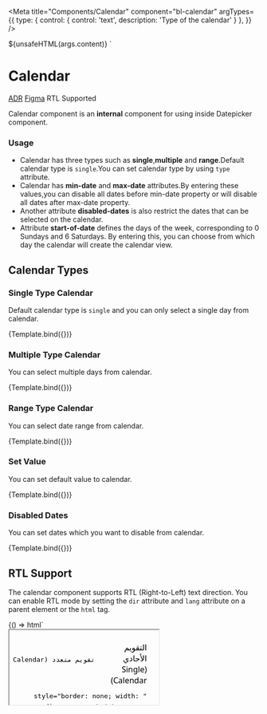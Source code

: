 
<Meta
  title="Components/Calendar"
  component="bl-calendar"
  argTypes={{
    type: {
      control: {
        control: 'text',
        description: 'Type of the calendar'
      }
    },
  }}
/>

  <bl-calendar
    type=${ifDefined(args.type)}
    min-date=${ifDefined(args.minDate)}
    max-date=${ifDefined(args.maxDate)}
    start-of-week=${ifDefined(args.startOfWeek)}
    locale=${ifDefined(args.locale)}
    value=${ifDefined(args.value)}
    disabled-dates=${ifDefined(args.disabledDates)}>${unsafeHTML(args.content)}
  </bl-calendar>`




# Calendar

<bl-badge icon="document">[ADR](https://github.com/Trendyol/baklava/issues/795)</bl-badge>
<bl-badge
  icon="puzzle">[Figma](https://www.figma.com/file/RrcLH0mWpIUy4vwuTlDeKN/Baklava-Design-Guide?type=design&node-id=1412-8914&mode=design&t=b0kU7tBfJQFvz2at-0)</bl-badge>
<bl-badge icon="check_fill">RTL Supported</bl-badge>

Calendar component is an **internal** component for using inside Datepicker component.

### Usage

* Calendar has three types such as **single**,**multiple** and **range**.Default calendar type is `single`.You can set calendar type by using `type` attribute.
* Calendar has **min-date** and **max-date** attributes.By entering these values,you can disable all dates before min-date property or will disable all dates after max-date property.
* Another attribute **disabled-dates** is also restrict the dates that can be selected on the calendar.
* Attribute **start-of-date** defines the days of the week, corresponding to 0 Sundays and 6 Saturdays. By entering this, you can choose from which day the calendar will create the calendar view.


## Calendar Types

### Single Type Calendar

Default calendar type is `single` and you can only select a single day from calendar.

<Canvas>
  <Story name="Single Type Calendar" args={{ type: 'single' }}>
    {Template.bind({})}
  </Story>
</Canvas>

### Multiple Type Calendar

You can select multiple days from calendar.

<Canvas>
  <Story name="Multiple Type Calendar" args={{ type: 'multiple' }}>
    {Template.bind({})}
  </Story>
</Canvas>


### Range Type Calendar

You can select date range from calendar.

<Canvas>
  <Story name="Range Type Calendar" args={{ type: 'range' }}>
    {Template.bind({})}
  </Story>
</Canvas>

### Set Value

You can set default value to calendar.

<Canvas>
  <Story name="Default Value" args={{
    type: 'single',
    value: new Date(new Date().getFullYear(), new Date().getMonth(), new Date().getDate() + 2)
  }}>
    {Template.bind({})}
  </Story>
</Canvas>

### Disabled Dates

You can set dates which you want to disable from calendar.

<Canvas>
  <Story name="Disabled Dates" args={{
    type: 'single',
    disabledDates: new Date(new Date().getFullYear(), new Date().getMonth(), new Date().getDate() + 2)
  }}>
    {Template.bind({})}
  </Story>
</Canvas>

## RTL Support

The calendar component supports RTL (Right-to-Left) text direction. You can enable RTL mode by setting the `dir` attribute and `lang` attribute on a parent element or the `html` tag.

<Canvas>
  <Story name="RTL Support">
    {() => html`
      <div>
        <iframe
          srcdoc="
            <html dir='rtl' lang='ar'>
              <head>
                <script type='module' src='https://cdn.jsdelivr.net/npm/@trendyol/baklava@3.3.0-beta.22/dist/baklava.js'></script>
                <link rel='stylesheet' href='https://cdn.jsdelivr.net/npm/@trendyol/baklava@3.3.0-beta.22/dist/themes/default.css'>
                <style>
                  body {
                    margin: 0;
                    padding: 24px;
                    font-family: system-ui, -apple-system, BlinkMacSystemFont, 'Segoe UI', Roboto, Oxygen, Ubuntu, Cantarell, 'Open Sans', 'Helvetica Neue', sans-serif;
                  }
                  .container {
                    display: flex;
                    gap: 32px;
                  }
                  .calendar-group {
                    display: flex;
                    flex-direction: column;
                    gap: 8px;
                  }
                  p {
                    margin: 0;
                  }
                </style>
              </head>
              <body>
                <div class='container'>
                  <div class='calendar-group'>
                    <p>التقويم الأحادي (Single Calendar)</p>
                    <bl-calendar type='single'></bl-calendar>
                  </div>

                  <div class='calendar-group'>
                    <p>تقويم متعدد (Multiple Calendar)</p>
                    <bl-calendar type='multiple'></bl-calendar>
                  </div>
                </div>
              </body>
            </html>
          "
          style="border: none; width: 100%; height: 500px;"
        ></iframe>
      </div>
    `}
  </Story>
</Canvas>

Here's a vanilla JavaScript and HTML example of how to use RTL support:

```html
<!-- index.html -->
<html dir="rtl" lang="ar">
<head>
  <meta charset="UTF-8">
  <title>Baklava Calendar RTL Example</title>
  <script type="module" src="https://cdn.jsdelivr.net/npm/@trendyol/baklava@3.3.0-beta.1/dist/baklava.js"></script>
  <link rel="stylesheet" href="https://cdn.jsdelivr.net/npm/@trendyol/baklava@3.3.0-beta.1/dist/themes/default.css">
  <style>
    body {
      margin: 0;
      padding: 24px;
      font-family: system-ui, -apple-system, BlinkMacSystemFont, 'Segoe UI', Roboto, Oxygen, Ubuntu, Cantarell, 'Open Sans', 'Helvetica Neue', sans-serif;
    }
    .container {
      display: flex;
      flex-direction: column;
      gap: 32px;
      width: 300px;
    }
    .calendar-group {
      display: flex;
      flex-direction: column;
      gap: 8px;
    }
  </style>
</head>
<body>
  <div class="container">
    <div class="calendar-group">
      <h3>التقويم الأحادي</h3>
      <bl-calendar type="single"></bl-calendar>
    </div>

    <div class="calendar-group">
      <h3>تقويم متعدد</h3>
      <bl-calendar type="multiple"></bl-calendar>
    </div>

    <div class="calendar-group">
      <h3>تقويم النطاق</h3>
      <bl-calendar type="range"></bl-calendar>
    </div>
  </div>
</body>
</html>
```

## Reference

<ArgsTable of="bl-calendar" />

